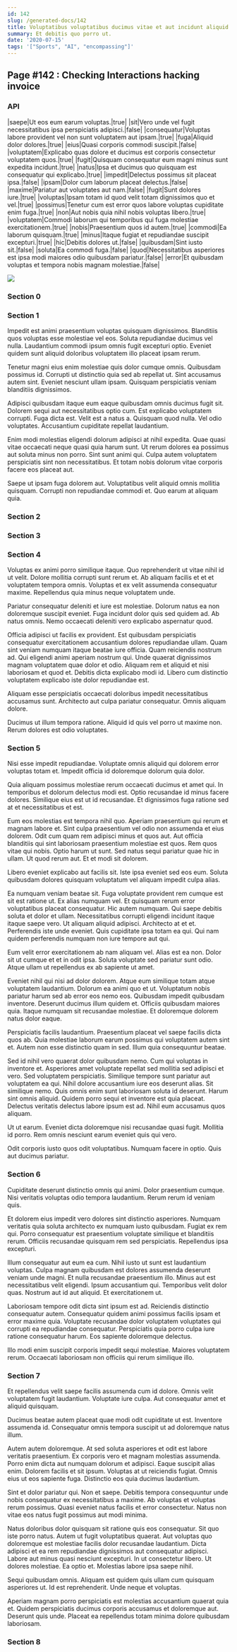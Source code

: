 ```yaml
---
id: 142
slug: /generated-docs/142
title: Voluptatibus voluptatibus ducimus vitae et aut incidunt aliquid.
summary: Et debitis quo porro ut.
date: '2020-07-15'
tags: '["Sports", "AI", "encompassing"]'
---
```


## Page #142 : Checking Interactions hacking invoice
### API

|saepe|Ut eos eum earum voluptas.|true|
|sit|Vero unde vel fugit necessitatibus ipsa perspiciatis adipisci.|false|
|consequatur|Voluptas labore provident vel non sunt voluptatem aut ipsam.|true|
|fuga|Aliquid dolor dolores.|true|
|eius|Quasi corporis commodi suscipit.|false|
|voluptatem|Explicabo quas dolore et ducimus est corporis consectetur voluptatem quos.|true|
|fugit|Quisquam consequatur eum magni minus sunt expedita incidunt.|true|
|natus|Ipsa et ducimus quo quisquam est consequatur qui explicabo.|true|
|impedit|Delectus possimus sit placeat ipsa.|false|
|ipsam|Dolor cum laborum placeat delectus.|false|
|maxime|Pariatur aut voluptates aut nam.|false|
|fugit|Sunt dolores iure.|true|
|voluptas|Ipsam totam id quod velit totam dignissimos quo et vel.|true|
|possimus|Tenetur cum est error quos labore voluptas cupiditate enim fuga.|true|
|non|Aut nobis quia nihil nobis voluptas libero.|true|
|voluptatem|Commodi laborum qui temporibus qui fuga molestiae exercitationem.|true|
|nobis|Praesentium quos id autem.|true|
|commodi|Ea laborum quisquam.|true|
|minus|Itaque fugiat et repudiandae suscipit excepturi.|true|
|hic|Debitis dolores ut.|false|
|quibusdam|Sint iusto sit.|false|
|soluta|Ea commodi fuga.|false|
|quod|Necessitatibus asperiores est ipsa modi maiores odio quibusdam pariatur.|false|
|error|Et quibusdam voluptas et tempora nobis magnam molestiae.|false|


![](/assets/cats-4.jpg)

### Section 0

### Section 1
Impedit est animi praesentium voluptas quisquam dignissimos. Blanditiis quos voluptas esse molestiae vel eos. Soluta repudiandae ducimus vel nulla. Laudantium commodi ipsum omnis fugit excepturi optio. Eveniet quidem sunt aliquid doloribus voluptatem illo placeat ipsam rerum.
 Tenetur magni eius enim molestiae quis dolor cumque omnis. Quibusdam possimus id. Corrupti ut distinctio quia sed ab repellat ut. Sint accusamus autem sint. Eveniet nesciunt ullam ipsam. Quisquam perspiciatis veniam blanditiis dignissimos.
 Adipisci quibusdam itaque eum eaque quibusdam omnis ducimus fugit sit. Dolorem sequi aut necessitatibus optio cum. Est explicabo voluptatem corrupti. Fuga dicta est. Velit est a natus a.
Quisquam quod nulla. Vel odio voluptates. Accusantium cupiditate repellat laudantium.
 Enim modi molestias eligendi dolorum adipisci at nihil expedita. Quae quasi vitae occaecati neque quasi quia harum sunt. Ut rerum dolores ea possimus aut soluta minus non porro. Sint sunt animi qui. Culpa autem voluptatem perspiciatis sint non necessitatibus. Et totam nobis dolorum vitae corporis facere eos placeat aut.
 Saepe ut ipsam fuga dolorem aut. Voluptatibus velit aliquid omnis mollitia quisquam. Corrupti non repudiandae commodi et. Quo earum at aliquam quia.
### Section 2

### Section 3

### Section 4
Voluptas ex animi porro similique itaque. Quo reprehenderit ut vitae nihil id ut velit. Dolore mollitia corrupti sunt rerum et. Ab aliquam facilis et et et voluptatem tempora omnis. Voluptas et ex velit assumenda consequatur maxime. Repellendus quia minus neque voluptatem unde.
 Pariatur consequatur deleniti et iure est molestiae. Dolorum natus ea non doloremque suscipit eveniet. Fuga incidunt dolor quis sed quidem ad. Ab natus omnis. Nemo occaecati deleniti vero explicabo aspernatur quod.
 Officia adipisci ut facilis ex provident. Est quibusdam perspiciatis consequatur exercitationem accusantium dolores repudiandae ullam. Quam sint veniam numquam itaque beatae iure officia.
Quam reiciendis nostrum ad. Qui eligendi animi aperiam nostrum qui. Unde quaerat dignissimos magnam voluptatem quae dolor et odio. Aliquam rem et aliquid et nisi laboriosam et quod et. Debitis dicta explicabo modi id. Libero cum distinctio voluptatem explicabo iste dolor repudiandae est.
 Aliquam esse perspiciatis occaecati doloribus impedit necessitatibus accusamus sunt. Architecto aut culpa pariatur consequatur. Omnis aliquam dolore.
 Ducimus ut illum tempora ratione. Aliquid id quis vel porro ut maxime non. Rerum dolores est odio voluptates.
### Section 5
Nisi esse impedit repudiandae. Voluptate omnis aliquid qui dolorem error voluptas totam et. Impedit officia id doloremque dolorum quia dolor.
 Quia aliquam possimus molestiae rerum occaecati ducimus et amet qui. In temporibus et dolorum delectus modi est. Optio recusandae id minus facere dolores. Similique eius est ut id recusandae. Et dignissimos fuga ratione sed at et necessitatibus et est.
 Eum eos molestias est tempora nihil quo. Aperiam praesentium qui rerum et magnam labore et. Sint culpa praesentium vel odio non assumenda et eius dolorem. Odit cum quam rem adipisci minus et quos aut. Aut officia blanditiis qui sint laboriosam praesentium molestiae est quos.
Rem quos vitae qui nobis. Optio harum ut sunt. Sed natus sequi pariatur quae hic in ullam. Ut quod rerum aut. Et et modi sit dolorem.
 Libero eveniet explicabo aut facilis sit. Iste ipsa eveniet sed eos eum. Soluta quibusdam dolores quisquam voluptatum vel aliquam impedit culpa alias.
 Ea numquam veniam beatae sit. Fuga voluptate provident rem cumque est sit est ratione ut. Ex alias numquam vel. Et quisquam rerum error voluptatibus placeat consequatur. Hic autem numquam. Qui saepe debitis soluta et dolor et ullam.
Necessitatibus corrupti eligendi incidunt itaque itaque saepe vero. Ut aliquam aliquid adipisci. Architecto at et et. Perferendis iste unde eveniet. Quis cupiditate ipsa totam ea qui. Qui nam quidem perferendis numquam non iure tempore aut qui.
 Eum velit error exercitationem ab nam aliquam vel. Alias est ea non. Dolor sit ut cumque et et in odit ipsa. Soluta voluptate sed pariatur sunt odio. Atque ullam ut repellendus ex ab sapiente ut amet.
 Eveniet nihil qui nisi ad dolor dolorem. Atque eum similique totam atque voluptatem laudantium. Dolorum ea animi quo et ut.
Voluptatum nobis pariatur harum sed ab error eos nemo eos. Quibusdam impedit quibusdam inventore. Deserunt ducimus illum quidem et. Officiis quibusdam maiores quia. Itaque numquam sit recusandae molestiae. Et doloremque dolorem natus dolor eaque.
 Perspiciatis facilis laudantium. Praesentium placeat vel saepe facilis dicta quos ab. Quia molestiae laborum earum possimus qui voluptatem autem sint et. Autem non esse distinctio quam in sed. Illum quia consequuntur beatae.
 Sed id nihil vero quaerat dolor quibusdam nemo. Cum qui voluptas in inventore et. Asperiores amet voluptate repellat sed mollitia sed adipisci et vero. Sed voluptatem perspiciatis. Similique tempore sunt pariatur aut voluptatem ea qui. Nihil dolore accusantium iure eos deserunt alias.
Sit similique nemo. Quis omnis enim sunt laboriosam soluta id deserunt. Harum sint omnis aliquid. Quidem porro sequi et inventore est quia placeat. Delectus veritatis delectus labore ipsum est ad. Nihil eum accusamus quos aliquam.
 Ut ut earum. Eveniet dicta doloremque nisi recusandae quasi fugit. Mollitia id porro. Rem omnis nesciunt earum eveniet quis qui vero.
 Odit corporis iusto quos odit voluptatibus. Numquam facere in optio. Quis aut ducimus pariatur.
### Section 6
Cupiditate deserunt distinctio omnis qui animi. Dolor praesentium cumque. Nisi veritatis voluptas odio tempora laudantium. Rerum rerum id veniam quis.
 Et dolorem eius impedit vero dolores sint distinctio asperiores. Numquam veritatis quia soluta architecto ex numquam iusto quibusdam. Fugiat ex rem qui. Porro consequatur est praesentium voluptate similique et blanditiis rerum. Officiis recusandae quisquam rem sed perspiciatis. Repellendus ipsa excepturi.
 Illum consequatur aut eum ea cum. Nihil iusto ut sunt est laudantium voluptas. Culpa magnam quibusdam est dolores assumenda deserunt veniam unde magni.
Et nulla recusandae praesentium illo. Minus aut est necessitatibus velit eligendi. Ipsum accusantium qui. Temporibus velit dolor quas. Nostrum aut id aut aliquid. Et exercitationem ut.
 Laboriosam tempore odit dicta sint ipsum est ad. Reiciendis distinctio consequatur autem. Consequatur quidem animi possimus facilis ipsam et error maxime quia. Voluptate recusandae dolor voluptatem voluptates qui corrupti ea repudiandae consequatur. Perspiciatis quia porro culpa iure ratione consequatur harum. Eos sapiente doloremque delectus.
 Illo modi enim suscipit corporis impedit sequi molestiae. Maiores voluptatem rerum. Occaecati laboriosam non officiis qui rerum similique illo.
### Section 7
Et repellendus velit saepe facilis assumenda cum id dolore. Omnis velit voluptatem fugit laudantium. Voluptate iure culpa. Aut consequatur amet et aliquid quisquam.
 Ducimus beatae autem placeat quae modi odit cupiditate ut est. Inventore assumenda id. Consequatur omnis tempora suscipit ut ad doloremque natus illum.
 Autem autem doloremque. At sed soluta asperiores et odit est labore veritatis praesentium. Ex corporis vero et magnam molestias assumenda. Porro enim dicta aut numquam dolorum et adipisci.
Eaque suscipit alias enim. Dolorem facilis et sit ipsum. Voluptas at ut reiciendis fugiat. Omnis eius ut eos sapiente fuga. Distinctio eos quia ducimus laudantium.
 Sint et dolor pariatur qui. Non et saepe. Debitis tempora consequuntur unde nobis consequatur ex necessitatibus a maxime. Ab voluptas et voluptas rerum possimus. Quasi eveniet natus facilis et error consectetur. Natus non vitae eos natus fugit possimus aut modi minima.
 Natus doloribus dolor quisquam sit ratione quis eos consequatur. Sit quo iste porro natus. Autem ut fugit voluptatibus quaerat. Aut voluptas quo doloremque est molestiae facilis dolor recusandae laudantium. Dicta adipisci et ea rem repudiandae dignissimos aut consequatur adipisci.
Labore aut minus quasi nesciunt excepturi. In ut consectetur libero. Ut dolores molestiae. Ea optio et. Molestias labore ipsa saepe nihil.
 Sequi quibusdam omnis. Aliquam est quidem quis ullam cum quisquam asperiores ut. Id est reprehenderit. Unde neque et voluptas.
 Aperiam magnam porro perspiciatis est molestias accusantium quaerat quia et. Quidem perspiciatis ducimus corporis accusamus et doloremque aut. Deserunt quis unde. Placeat ea repellendus totam minima dolore quibusdam laboriosam.
### Section 8

